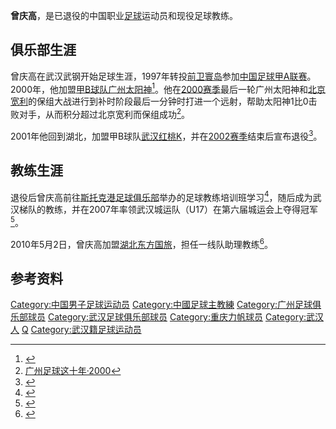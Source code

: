 {{Football manager infobox|
  playername = 曾庆高 |
  image    =  |
  fullname = 曾庆高 |
  englishfullname = Zeng Qinggao|
  nickname =  |
  height = {{height|m=1.78}} |
  dateofbirth = {{birth date and age|1969|6|2}} |
  countryofbirth = {{CHN}} |
  cityofbirth = [[湖北|湖北]][[武汉|武汉]] |
  currentclub  = |
  position = 中场 |
  youthyears = |
  youthclubs = |
  years = ?-1996年<br>1997-1999年<br>2000年<br>2001-2002年|
  clubs = 武汉武钢<br>[[前卫寰岛|前卫寰岛]]<br>[[广州足球俱乐部|广州太阳神]]<br>[[湖北武汉职业足球俱乐部|武汉红桃K]] |
  caps(goals) =  {{0}}? (?) <br>48 (5)<br> {{0}}? (2)|
  manageryears = 2004-2006年<br>2007-2008年<br>2010年|
  managerclubs = 武汉U15 <br> 武汉U17 <br> [[湖北绿茵足球俱乐部|湖北东方国旅]] (助理教练)|
  nationalyears = 1987年|
  nationalteam = [[中国国青队|中国国青队]] |
  nationalcaps(goals) = 
}}
'''曾庆高'''{{BD|1969年|6月2日|||Zeng, Qinggao}}，是已退役的中国职业[[足球|足球]]运动员和现役足球教练。

==俱乐部生涯==
曾庆高在武汉武钢开始足球生涯，1997年转投[[前卫寰岛|前卫寰岛]]参加[[中国足球甲A联赛|中国足球甲A联赛]]。2000年，他加盟[[中国足球甲B联赛|甲B球队]][[广州太阳神|广州太阳神]]<ref>{{Cite web |url=http://sports.eastday.com/epublish/gb/paper59/5/class005900004/hwz161700.htm |title=2000赛季甲级队摘牌名单 |access-date=2010-01-12 |archive-date=2004-11-12 |archive-url=https://web.archive.org/web/20041112100918/http://sports.eastday.com/epublish/gb/paper59/5/class005900004/hwz161700.htm |dead-url=yes }}</ref>。他在[[2000年中国足球甲B联赛|2000赛季]]最后一轮广州太阳神和[[北京宽利|北京宽利]]的保组大战进行到补时阶段最后一分钟时打进一个远射，帮助太阳神1比0击败对手，从而积分超过北京宽利而保组成功<ref>[http://sports.163.com/07/1010/10/3QEG9C250005227R.html 广州足球这十年·2000]{{Dead link|date=2019年12月 |bot=InternetArchiveBot |fix-attempted=yes }}</ref>。

2001年他回到湖北，加盟甲B球队[[湖北武汉职业足球俱乐部|武汉红桃K]]，并在[[2002年中国足球甲B联赛|2002赛季]]结束后宣布退役<ref>{{Cite web |url=http://sports.sina.com.cn/b/2002-11-25/1107355591.shtml |title=退役不总是伤感 湖北老将曾庆高告别绿茵 |access-date=2010-01-12 |archive-date=2019-09-21 |archive-url=https://web.archive.org/web/20190921122328/http://sports.sina.com.cn/b/2002-11-25/1107355591.shtml |dead-url=no }}</ref>。

==教练生涯==
退役后曾庆高前往[[斯托克港足球俱乐部|斯托克港足球俱乐部]]举办的足球教练培训班学习<ref>{{Cite web |url=http://www.chinanews.com.cn/n/2003-11-12/26/367995.html |title=英国斯托克港足球俱乐部明年开发中国大西北 |access-date=2010-01-12 |archive-date=2005-03-08 |archive-url=https://web.archive.org/web/20050308191748/http://www.chinanews.com.cn/n/2003-11-12/26/367995.html |dead-url=no }}</ref>，随后成为武汉梯队的教练，并在2007年率领武汉城运队（U17）在第六届城运会上夺得冠军<ref>{{Cite web |url=http://sports.sohu.com/20071102/n253029028.shtml |title=武汉登顶城运男足开创历史 主教练坦然面对荣誉 |access-date=2010-01-12 |archive-date=2019-09-15 |archive-url=https://web.archive.org/web/20190915201842/http://sports.sohu.com/20071102/n253029028.shtml |dead-url=no }}</ref>。

2010年5月2日，曾庆高加盟[[湖北绿茵足球俱乐部|湖北东方国旅]]，担任一线队助理教练<ref>{{Cite web |url=http://sports.sohu.com/20100503/n271896101.shtml |title=曾带队夺城运男足冠军 金牌教练曾庆高助阵湖北 |access-date=2010-05-06 |archive-date=2019-09-27 |archive-url=https://web.archive.org/web/20190927142342/http://sports.sohu.com/20100503/n271896101.shtml |dead-url=no }}</ref>。

==参考资料==
{{reflist}}

{{2000年广州太阳神名单}}
{{2001年武汉红金龙名单}}
{{2002年武汉东湖高科名单}}

{{DEFAULTSORT:ZENG Qinggao}}
[[Category:中国男子足球运动员|Category:中国男子足球运动员]]
[[Category:中國足球主教練|Category:中國足球主教練]]
[[Category:广州足球俱乐部球员|Category:广州足球俱乐部球员]]
[[Category:武汉足球俱乐部球员|Category:武汉足球俱乐部球员]]
[[Category:重庆力帆球员|Category:重庆力帆球员]]
[[Category:武汉人|Category:武汉人]]
[[Category:曾姓|Q]]
[[Category:武汉籍足球运动员|Category:武汉籍足球运动员]]